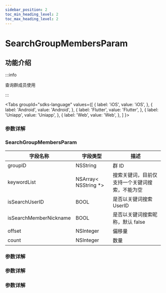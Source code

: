 ```yaml
---
sidebar_position: 2
toc_min_heading_level: 2
toc_max_heading_level: 2
---
```


# SearchGroupMembersParam

## 功能介绍

:::info

查询群成员使用

:::

<Tabs
groupId="sdks-language"
values={[
{ label: 'iOS', value: 'iOS', },
{ label: 'Android', value: 'Android', },
{ label: 'Flutter', value: 'Flutter', },
{ label: 'Uniapp', value: 'Uniapp', },
{ label: 'Web', value: 'Web', },
]
}>

<TabItem value="Flutter">

### 参数详解

</TabItem>

<TabItem value="iOS">

### SearchGroupMembersParam

| 字段名称               | 字段类型              | 描述                                           |
| ---------------------- | --------------------- | ---------------------------------------------- |
| groupID                | NSString              | 群 ID                                          |
| keywordList            | NSArray< NSString \*> | 搜索关键词，目前仅支持一个关键词搜索，不能为空 |
| isSearchUserID         | BOOL                  | 是否以关键词搜索 UserID                        |
| isSearchMemberNickname | BOOL                  | 是否以关键词搜索昵称，默认 false               |
| offset                 | NSInteger             | 偏移量                                         |
| count                  | NSInteger             | 数量                                           |

</TabItem>

<TabItem value="Android">

### 参数详解

</TabItem>

<TabItem value="Web">

### 参数详解

</TabItem>

<TabItem value="Uniapp">

### 参数详解

</TabItem>

</Tabs>

